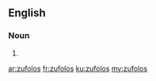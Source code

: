 ==English==

===Noun===
{{head|en|plural}}

# {{plural of|zufolo|lang=en}}

[[ar:zufolos]]
[[fr:zufolos]]
[[ku:zufolos]]
[[my:zufolos]]